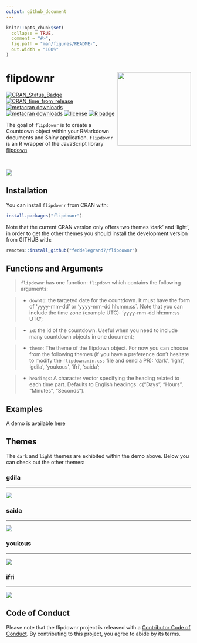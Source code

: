 ```yaml
---
output: github_document
---
```





<!-- README.md is generated from README.Rmd. Please edit that file -->

```r
knitr::opts_chunk$set(
  collapse = TRUE,
  comment = "#>",
  fig.path = "man/figures/README-",
  out.width = "100%"
)
```

# flipdownr <a><img src='man/figures/hex.png' align="right" height="200" /></a>

<!-- badges: start -->
[![CRAN\_Status\_Badge](https://www.r-pkg.org/badges/version/flipdownr)](https://cran.r-project.org/package=flipdownr)
[![CRAN\_time\_from\_release](https://www.r-pkg.org/badges/ago/flipdownr)](https://cran.r-project.org/package=flipdownr)
[![metacran
downloads](https://cranlogs.r-pkg.org/badges/flipdownr)](https://cran.r-project.org/package=flipdownr)
[![metacran
downloads](https://cranlogs.r-pkg.org/badges/grand-total/flipdownr)](https://cran.r-project.org/package=flipdownr)
[![license](https://img.shields.io/github/license/mashape/apistatus.svg)](https://choosealicense.com/licenses/mit/)
[![R
badge](https://img.shields.io/badge/Build%20with-♥%20and%20R-orange)](https://github.com/feddelegrand7/flipdownr)
<!-- badges: end -->

The goal of `flipdownr` is to create a Countdown object within your RMarkdown documents and Shiny application. `flipdownr` is an R wrapper of the JavaScript library [flipdown](https://pbutcher.uk/flipdown/)

<br>

![](man/figures/bh.gif)

## Installation

You can install `flipdownr` from CRAN with: 

```r

install.packages("flipdownr")

```


Note that the current CRAN version only offers two themes 'dark' and 'light', in order to get the other themes you should install the development version from GITHUB with: 


```r

remotes::install_github("feddelegrand7/flipdownr")

```


## Functions and Arguments

> `flipdownr` has one function: `flipdown` which contains the following arguments: 

>+ `downto`: the targeted date for the countdown. It must have the form of 'yyyy-mm-dd' or 'yyyy-mm-dd hh:mm:ss`. Note that you can include the time zone (example UTC): 'yyyy-mm-dd hh:mm:ss UTC';

>+ `id`: the id of the countdown. Useful when you need to include many countdown objects in one document;

>+ `theme`: The theme of the flipdown object. For now you can choose from the following themes (if you have a preference don't hesitate to modify the `flipdown.min.css` file and send a PR): 'dark', 'light', 'gdila', 'youkous', 'ifri', 'saida';

> + `headings`: A character vector specifying the heading related to each time part. Defaults to English headings: c("Days", "Hours", "Minutes", "Seconds").


## Examples 

A demo is available [here](https://ihaddadenfodil.com/post/introducing-the-flipdownr-package-create-a-countdown-in-rmarkdown-documents-and-shiny-apps/)




## Themes 

The `dark` and `light` themes are exhibited within the demo above. Below you can check out the other themes: 

### gdila 
***


![](man/figures/gdila.gif)




### saida
***
![](man/figures/saida.gif)

### youkous 
***

![](man/figures/youkous.gif)

### ifri
***
![](man/figures/ifri.gif)




## Code of Conduct

Please note that the flipdownr project is released with a [Contributor Code of Conduct](https://contributor-covenant.org/version/2/0/CODE_OF_CONDUCT.html). By contributing to this project, you agree to abide by its terms.





